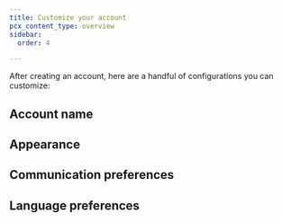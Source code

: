 ```yaml
---
title: Customize your account
pcx_content_type: overview
sidebar:
  order: 4

---
```



After creating an account, here are a handful of configurations you can customize:

## Account name

<Render file="customize-account-name" product="fundamentals" />

## Appearance

<Render file="customize-appearance" product="fundamentals" />

## Communication preferences

<Render file="customize-communication-preferences" product="fundamentals" />

## Language preferences

<Render file="customize-language-preference" product="fundamentals" />
